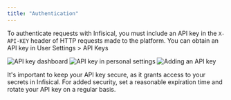 ```yaml
---
title: "Authentication"
---
```


To authenticate requests with Infisical, you must include an API key in the `X-API-KEY` header of HTTP requests made to the platform. You can obtain an API key in User Settings > API Keys

![API key dashboard](../../images/api-key-dashboard.png)
![API key in personal settings](../../images/api-key-settings.png)
![Adding an API key](../../images/api-key-add.png)

<Info>
  It's important to keep your API key secure, as it grants access to your
  secrets in Infisical. For added security, set a reasonable expiration time and
  rotate your API key on a regular basis.
</Info>
